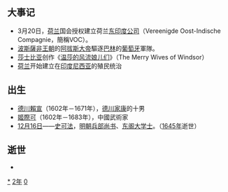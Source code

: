 {{yearTOC|1602|明'''[[万历|万历]]三十年'''；越南莫朝'''[[乾统_(莫敬恭)|乾统]]十年'''，后黎朝'''[[弘定|弘定]]三年'''；日本'''[[慶長|慶長]]七年'''}}
== 大事记 ==
*3月20日，[[荷兰|荷兰]]国会授权建立荷兰[[荷蘭东印度公司|东印度公司]]（Vereenigde Oost-Indische Compagnie，簡稱VOC）。
*[[波斯|波斯]][[薩非王朝|薩非王朝]]的[[阿拔斯大帝|阿拔斯大帝]]驅逐[[巴林|巴林]]的[[葡萄牙|葡萄牙]]軍隊。
*[[威廉·莎士比亚|莎士比亚]]创作《[[温莎的风流娘儿们|温莎的风流娘儿们]]》（The Merry Wives of Windsor）
*[[荷兰|荷兰]]开始建立在[[印度尼西亚|印度尼西亚]]的殖民统治

== 出生 ==
*[[德川賴宣|德川賴宣]]（1602年－1671年），[[德川家康|德川家康]]的十男
*[[姬際可|姬際可]]（1602年－1683年），中國武術家
* [[12月16日|12月16日]]——[[史可法|史可法]]，[[明朝|明朝]][[兵部尚书|兵部尚书]]、[[东阁大学士|东阁大学士]]。（[[1645年|1645年]]逝世）
== 逝世 ==
{{Wikisource year mention}}
*

[[Category:1602年|*]]
[[Category:1600年代|2年]]
[[Category:17世纪各年|0]]